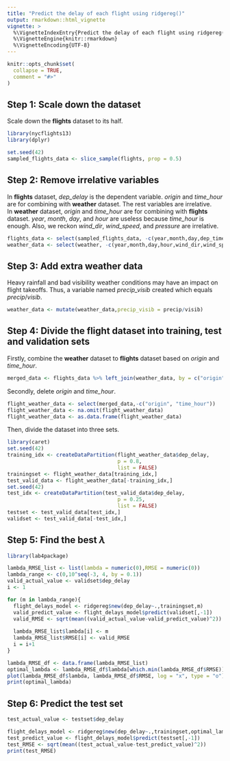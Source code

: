 ```yaml
---
title: "Predict the delay of each flight using ridgereg()"
output: rmarkdown::html_vignette
vignette: >
  %\VignetteIndexEntry{Predict the delay of each flight using ridgereg()}
  %\VignetteEngine{knitr::rmarkdown}
  %\VignetteEncoding{UTF-8}
---
```

```r
knitr::opts_chunk$set(
  collapse = TRUE,
  comment = "#>"
)
```

## Step 1: Scale down the dataset
Scale down the **flights** dataset to its half.
```r
library(nycflights13)
library(dplyr)

set.seed(42)
sampled_flights_data <- slice_sample(flights, prop = 0.5)
```

## Step 2: Remove irrelative variables
In **flights** dataset, *dep_delay* is the dependent variable. *origin* and *time_hour* are for combining with **weather** dataset. The rest variables are irrelative.  
In **weather** dataset, *origin* and *time_hour* are for combining with **flights** dataset. *year*, *month*, *day*, and *hour* are useless because *time_hour* is enough. Also, we reckon *wind_dir*, *wind_speed*, and *pressure* are irrelative.
```r
flights_data <- select(sampled_flights_data, -c(year,month,day,dep_time,sched_dep_time,arr_time,sched_arr_time,arr_delay,carrier,flight,tailnum,dest,air_time,distance,hour,minute)) 
weather_data <- select(weather, -c(year,month,day,hour,wind_dir,wind_speed,pressure))
```

## Step 3: Add extra weather data
Heavy rainfall and bad visibility weather conditions may have an impact on flight takeoffs. Thus, a variable named *precip_visib* created which equals $precip/visib$.
```r
weather_data <- mutate(weather_data,precip_visib = precip/visib)
```

## Step 4: Divide the flight dataset into training, test and validation sets
Firstly, combine the **weather** dataset to **flights** dataset based on *origin* and *time_hour*.
```r
merged_data <- flights_data %>% left_join(weather_data, by = c("origin", "time_hour"))
```

Secondly, delete *origin* and *time_hour*.
```r
flight_weather_data <- select(merged_data,-c("origin", "time_hour"))
flight_weather_data <- na.omit(flight_weather_data)
flight_weather_data <- as.data.frame(flight_weather_data)
```

Then, divide the dataset into three sets.
```r
library(caret)
set.seed(42)
training_idx <- createDataPartition(flight_weather_data$dep_delay, 
                                    p = 0.8, 
                                    list = FALSE)
trainingset <- flight_weather_data[training_idx,]
test_valid_data <- flight_weather_data[-training_idx,]
set.seed(42)
test_idx <- createDataPartition(test_valid_data$dep_delay, 
                                    p = 0.25, 
                                    list = FALSE)
testset <- test_valid_data[test_idx,]
validset <- test_valid_data[-test_idx,]
```

## Step 5: Find the best $\lambda$
```r
library(lab4package)

lambda_RMSE_list <- list(lambda = numeric(0),RMSE = numeric(0))
lambda_range <- c(0,10^seq(-3, 4, by = 0.1))
valid_actual_value <- validset$dep_delay
i <- 1

for (m in lambda_range){
  flight_delays_model <- ridgereg$new(dep_delay~.,trainingset,m)
  valid_predict_value <- flight_delays_model$predict(validset[,-1])
  valid_RMSE <- sqrt(mean((valid_actual_value-valid_predict_value)^2))
  
  lambda_RMSE_list$lambda[i] <- m
  lambda_RMSE_list$RMSE[i] <- valid_RMSE
  i = i+1
}

lambda_RMSE_df <- data.frame(lambda_RMSE_list)
optimal_lambda <- lambda_RMSE_df$lambda[which.min(lambda_RMSE_df$RMSE)]
plot(lambda_RMSE_df$lambda, lambda_RMSE_df$RMSE, log = "x", type = "o")
print(optimal_lambda)
```
## Step 6: Predict the test set
```r
test_actual_value <- testset$dep_delay

flight_delays_model <- ridgereg$new(dep_delay~.,trainingset,optimal_lambda)
test_predict_value <- flight_delays_model$predict(testset[,-1])
test_RMSE <- sqrt(mean((test_actual_value-test_predict_value)^2))
print(test_RMSE)
```
